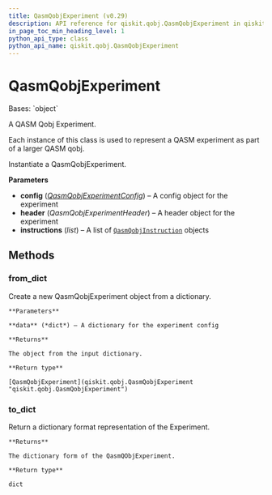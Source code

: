```yaml
---
title: QasmQobjExperiment (v0.29)
description: API reference for qiskit.qobj.QasmQobjExperiment in qiskit v0.29
in_page_toc_min_heading_level: 1
python_api_type: class
python_api_name: qiskit.qobj.QasmQobjExperiment
---
```


# QasmQobjExperiment

<Class id="qiskit.qobj.QasmQobjExperiment" isDedicatedPage={true} github="https://github.com/qiskit/qiskit/tree/stable/0.18/qiskit/qobj/qasm_qobj.py" signature="QasmQobjExperiment(config=None, header=None, instructions=None)" modifiers="class">
  Bases: `object`

  A QASM Qobj Experiment.

  Each instance of this class is used to represent a QASM experiment as part of a larger QASM qobj.

  Instantiate a QasmQobjExperiment.

  **Parameters**

  *   **config** ([*QasmQobjExperimentConfig*](qiskit.qobj.QasmQobjExperimentConfig "qiskit.qobj.QasmQobjExperimentConfig")) – A config object for the experiment
  *   **header** (*QasmQobjExperimentHeader*) – A header object for the experiment
  *   **instructions** (*list*) – A list of [`QasmQobjInstruction`](qiskit.qobj.QasmQobjInstruction "qiskit.qobj.QasmQobjInstruction") objects

  ## Methods

  <span id="qiskit-qobj-qasmqobjexperiment-from-dict" />

  ### from\_dict

  <Function id="qiskit.qobj.QasmQobjExperiment.from_dict" signature="QasmQobjExperiment.from_dict(data)" modifiers="classmethod">
    Create a new QasmQobjExperiment object from a dictionary.

    **Parameters**

    **data** (*dict*) – A dictionary for the experiment config

    **Returns**

    The object from the input dictionary.

    **Return type**

    [QasmQobjExperiment](qiskit.qobj.QasmQobjExperiment "qiskit.qobj.QasmQobjExperiment")
  </Function>

  <span id="qiskit-qobj-qasmqobjexperiment-to-dict" />

  ### to\_dict

  <Function id="qiskit.qobj.QasmQobjExperiment.to_dict" signature="QasmQobjExperiment.to_dict()">
    Return a dictionary format representation of the Experiment.

    **Returns**

    The dictionary form of the QasmQObjExperiment.

    **Return type**

    dict
  </Function>
</Class>

